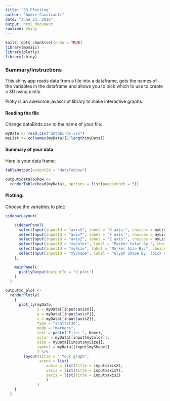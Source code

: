 ```yaml
---
title: "3D Plotting"
author: "Andre Cavalcanti"
date: "June 23, 2016"
output: html_document
runtime: shiny
---
```


```r
knitr::opts_chunk$set(echo = TRUE)
library(mosaic)
library(plotly)
library(shiny)
```

### Summary/Instructions

This shiny app reads data from a file into a dataframe, gets the names of the variables in the dataframe and allows you to pick which to use to create a 3D using plotly.

Plotly is an awesome javascript library to make interactive graphs.


#### Reading the file

Change dataBirds.csv to the name of your file:
```r
myData <- read.csv("dataBirds.csv")
myList <- colnames(myData)[2:length(myData)]
```

#### Summary of your data

Here is your data frame:
```r
tableOutput(outputId = "dataToShow")
```

```r
output$dataToShow <- 
  renderTable(head(myData), options = list(pageLength = 5))
```

#### Plotting:

Choose the variables to plot:

```r

sidebarLayout(

    sidebarPanel(
      selectInput(inputId = "axisX", label = "X axis:", choices = myList, selected = myList[1]),
      selectInput(inputId = "axisY", label = "Y axis:", choices = myList, selected = myList[2]),
      selectInput(inputId = "axisZ", label = "Z axis:", choices = myList, selected = myList[3]),
      selectInput(inputId = "myColor", label = "Marker Color By:", choices = myList, selected = myList[5]),
      selectInput(inputId = "mySize", label = "Marker Size By:", choices = myList, selected = myList[6]),
      selectInput(inputId = "myShape", label = "Glyph Shape By: (pick a factor variable)", choices = myList, selected = myList[7])
    ),

    mainPanel(
      plotlyOutput(outputId = "d_plot")
    )
  )

```


```r
output$d_plot <-
  renderPlotly(
    {
      plot_ly(myData, 
              x = myData[[input$axisX]], 
              y = myData[[input$axisY]], 
              z = myData[[input$axisZ]], 
              type = "scatter3d", 
              mode = "markers", 
              text = paste("File: ", Name), 
              color = myData[[input$myColor]], 
              size = myData[[input$mySize]], 
              symbol = myData[[input$myShape]]
              ) %>%
        layout(title = " Your graph",
               scene = list(
                  xaxis = list(title = input$axisX),
                  yaxis = list(title = input$axisY),
                  zaxis = list(title = input$axisZ)
                  )
              )
    }
  )

```

